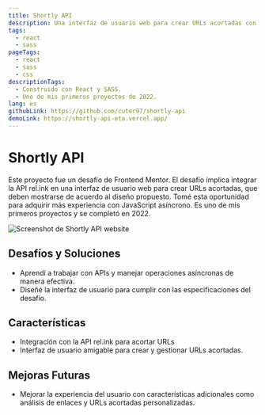 ```yaml
---
title: Shortly API
description: Una interfaz de usuario web para crear URLs acortadas con la API de rel.ink.
tags:
  - react
  - sass
pageTags:
  - react
  - sass
  - css
descriptionTags:
  - Construido con React y SASS.
  - Uno de mis primeros proyectos de 2022.
lang: es
githubLink: https://github.com/cuter97/shortly-api
demoLink: https://shortly-api-eta.vercel.app/
---
```


# Shortly API

Este proyecto fue un desafío de Frontend Mentor. El desafío implica integrar la API rel.ink en una interfaz de usuario web para crear URLs acortadas, que deben mostrarse de acuerdo al diseño propuesto. Tomé esta oportunidad para adquirir más experiencia con JavaScript asíncrono. Es uno de mis primeros proyectos y se completó en 2022.

![Screenshot de Shortly API website](/src/assets/img-3.webp)

## Desafíos y Soluciones

- Aprendí a trabajar con APIs y manejar operaciones asíncronas de manera efectiva.
- Diseñé la interfaz de usuario para cumplir con las especificaciones del desafío.

## Características

- Integración con la API rel.ink para acortar URLs
- Interfaz de usuario amigable para crear y gestionar URLs acortadas.

## Mejoras Futuras

- Mejorar la experiencia del usuario con características adicionales como análisis de enlaces y URLs acortadas personalizadas.
